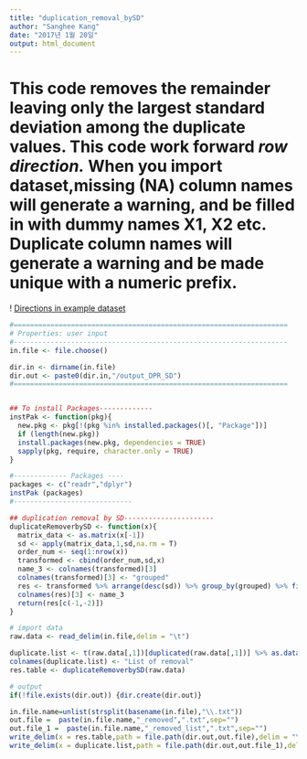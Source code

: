 ```yaml
---
title: "duplication_removal_bySD"
author: "Sanghee Kang"
date: "2017년 1월 20일"
output: html_document
---
```


# This code removes the remainder leaving only the largest standard deviation among the duplicate values. This code work forward *row direction.* When you import dataset,missing (NA) column names will generate a warning, and be filled in with dummy names X1, X2 etc. Duplicate column names will generate a warning and be made unique with a numeric prefix.
! [Directions in example dataset](Figures/duplication_removal_bySD.png)


```r


#===================================================================
# Properties: user input
#-------------------------------------------------------------------
in.file <- file.choose()

dir.in <- dirname(in.file)
dir.out <- paste0(dir.in,"/output_DPR_SD")
#===================================================================


## To install Packages-------------
instPak <- function(pkg){
  new.pkg <- pkg[!(pkg %in% installed.packages()[, "Package"])]
  if (length(new.pkg)) 
  install.packages(new.pkg, dependencies = TRUE)
  sapply(pkg, require, character.only = TRUE)
}

#------------- Packages ----
packages <- c("readr","dplyr")
instPak (packages) 
#-----------------------------

## duplication removal by SD----------------------
duplicateRemoverbySD <- function(x){
  matrix_data <- as.matrix(x[-1])
  sd <- apply(matrix_data,1,sd,na.rm = T)
  order_num <- seq(1:nrow(x))
  transformed <- cbind(order_num,sd,x)
  name_3 <- colnames(transformed)[3]
  colnames(transformed)[3] <- "grouped"
  res <- transformed %>% arrange(desc(sd)) %>% group_by(grouped) %>% filter(row_number()==1) %>% ungroup() %>% arrange(order_num)
  colnames(res)[3] <- name_3
  return(res[c(-1,-2)])
}

# import data
raw.data <- read_delim(in.file,delim = "\t")

duplicate.list <- t(raw.data[,1])[duplicated(raw.data[,1])] %>% as.data.frame()
colnames(duplicate.list) <- "List of removal"
res.table <- duplicateRemoverbySD(raw.data)

# output
if(!file.exists(dir.out)) {dir.create(dir.out)}

in.file.name=unlist(strsplit(basename(in.file),"\\.txt"))
out.file =  paste(in.file.name,"_removed",".txt",sep="")
out.file_1 =  paste(in.file.name,"_removed_list",".txt",sep="")
write_delim(x = res.table,path = file.path(dir.out,out.file),delim = "\t")
write_delim(x = duplicate.list,path = file.path(dir.out,out.file_1),delim = "\t")

```

